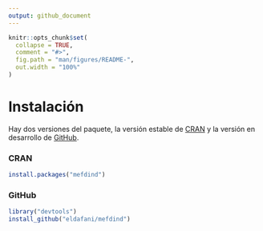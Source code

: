 ```yaml
---
output: github_document
---
```


```r
knitr::opts_chunk$set(
  collapse = TRUE,
  comment = "#>",
  fig.path = "man/figures/README-",
  out.width = "100%"
)
```

# Instalación
Hay dos versiones del paquete, la versión estable de [CRAN](https://cran.r-project.org/web/packages/mefdind/index.html) y la versión en desarrollo de [GitHub](https://github.com/eldafani/mefdind).

### CRAN
```r
install.packages("mefdind")
```

### GitHub
```r
library("devtools")
install_github("eldafani/mefdind")
```
